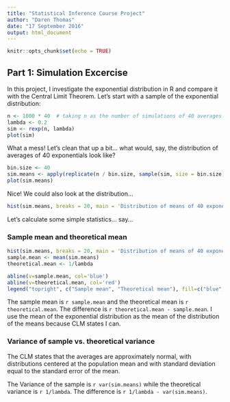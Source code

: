 ```yaml
---
title: "Statistical Inference Course Project"
author: "Daren Thomas"
date: "17 September 2016"
output: html_document
---
```


```r
knitr::opts_chunk$set(echo = TRUE)
```

## Part 1: Simulation Excercise

In this project, I investigate the exponential distribution in R and compare it with the Central Limit Theorem. Let's start with a sample of the exponential distribution:

```r
n <- 1000 * 40  # taking n as the number of simulations of 40 averages...
lambda <- 0.2
sim <- rexp(n, lambda)
plot(sim)
```

What a mess! Let's clean that up a bit... what would, say, the distribution of averages of 40 exponentials look like?

```r
bin.size <- 40
sim.means <- apply(replicate(n / bin.size, sample(sim, size = bin.size)), 2, mean)
plot(sim.means)
```

Nice! We could also look at the distribution...

```r
hist(sim.means, breaks = 20, main = 'Distribution of means of 40 exponentials')
```

Let's calculate some simple statistics... say...

### Sample mean and theoretical mean

```r
hist(sim.means, breaks = 20, main = 'Distribution of means of 40 exponentials')
sample.mean <- mean(sim.means)
theoretical.mean <- 1/lambda

abline(v=sample.mean, col='blue')
abline(v=theoretical.mean, col='red')
legend("topright", c("Sample mean", "Theoretical mean"), fill=c("blue", "red"))
```

The sample mean is `r sample.mean` and the theoretical mean is `r theoretical.mean`. The difference is `r theoretical.mean - sample.mean`. I use the mean of the exponential distribution as the mean of the distribution of the means because CLM states I can.

### Variance of sample vs. theoretical variance

The CLM states that the averages are approximately normal, with distributions centered at the population mean and with standard deviation equal to the standard error of the mean.

The Variance of the sample is `r var(sim.means)` while the theoretical variance is `r 1/lambda`. The difference is `r 1/lambda - var(sim.means)`.
